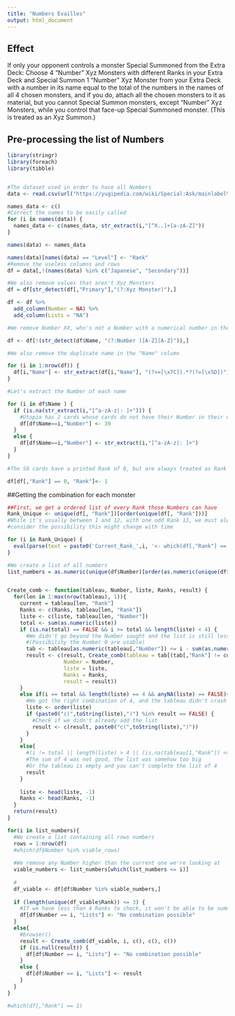 ```yaml
---
title: "Numbers Evailles"
output: html_document
---
```


## Effect

If only your opponent controls a monster Special Summoned from the Extra Deck: Choose 4 "Number" Xyz Monsters with different Ranks in your Extra Deck and Special Summon 1 "Number" Xyz Monster from your Extra Deck with a number in its name equal to the total of the numbers in the names of all 4 chosen monsters, and if you do, attach all the chosen monsters to it as material, but you cannot Special Summon monsters, except "Number" Xyz Monsters, while you control that face-up Special Summoned monster. (This is treated as an Xyz Summon.)

## Pre-processing the list of Numbers


```r

library(stringr)
library(foreach)
library(tibble)


#The dataset used in order to have all Numbers
data <- read.csv(url("https://yugipedia.com/wiki/Special:Ask/mainlabel%3D-2D/format%3Dcsv/sort%3D/order%3Dasc/offset%3D0/limit%3D500/-5B-5BConcept:CG-20cards-5D-5D-20-5B-5BCard-20type::Monster-20Card-5D-5D-20-5B-5BArchseries::Number-5D-5D/-3FEnglish-20name-20(linked)%3DName/-3FJapanese-20name/-3FPrimary-20type/-3FSecondary-20type/-3FAttribute%3D-5B-5BAttribute-5D-5D/-3FType%3D-5B-5BType-5D-5D/-3FStars-20string%3D-5B-5BLevel-5D-5D-2F-3Cbr-20-2F-3E-5B-5BRank-5D-5D/-3FATK-20string%3D-5B-5BATK-5D-5D/-3FDEF-20string%3D-5B-5BDEF-5D-5D/prettyprint%3Dtrue/unescape%3Dtrue/searchlabel%3DCSV"))

names_data <- c()
#Correct the names to be easily called
for (i in names(data)) {
  names_data <- c(names_data, str_extract(i,"[^X..]+[a-zA-Z]"))
}

names(data) <- names_data

names(data)[names(data) == "Level"] <- "Rank"
#Remove the useless columns and rows
df = data[,!(names(data) %in% c("Japanese", "Secondary"))]

#We also remove values that aren't Xyz Monsters
df = df[str_detect(df[,"Primary"],"(?:Xyz Monster)"),]

df <- df %>%
  add_column(Number = NA) %>%
  add_column(Lists = "NA")

#We remove Number XX, who's not a Number with a numerical number in the name

df <- df[!(str_detect(df$Name, "(?:Number )[A-Z][A-Z]")),]

#We also remove the duplicate name in the "Name" column

for (i in 1:nrow(df)) {
  df[i,"Name"] <- str_extract(df[i,"Name"], "(?<=[\x7C]).*?(?=[\x5D])")
}

#Let's extract the Number of each name

for (i in df$Name ) {
  if (is.na(str_extract(i,"[^a-zA-z|: ]+"))) { 
    #Utopia has 2 cards whose cards do not have their Number in their written name but are always treated as a specific name who has the number "39"
    df[df$Name==i,"Number"] <- 39
  }
  else {  
    df[df$Name==i,"Number"] <- str_extract(i,"[^a-zA-z|: ]+")
  }
}

#The S0 cards have a printed Rank of 0, but are always treated as Rank 1 no matter what

df[df[,"Rank"] == 0, "Rank"]<- 1
```

##Getting the combination for each monster

```r

##First, we get a ordered list of every Rank those Numbers can have
Rank_Unique <- unique(df[, "Rank"])[order(unique(df[, "Rank"]))]
#While it's usually between 1 and 12, with one odd Rank 13, we must always
#consider the possibility this might change with time

for (i in Rank_Unique) {
  eval(parse(text = paste0('Current_Rank_',i, '<- which(df[,"Rank"] == i)')))
}

#We create a list of all numbers
list_numbers = as.numeric(unique(df$Number)[order(as.numeric(unique(df$Number)))])


Create_comb <- function(tableau, Number, liste, Ranks, result) {
  for(len in 1:max(nrow(tableau), 1)){
    current = tableau[len, "Rank"]
    Ranks <- c(Ranks, tableau[len, "Rank"])
    liste <- c(liste, tableau[len, "Number"])
    total <- sum(as.numeric(liste))
    if (is.na(total) == FALSE && i >= total && length(liste) < 4) {
      #We didn't go beyond the Number sought and the list is still less than 4
      #(Possibility the Number 0 are usable)
      tab <- tableau[as.numeric(tableau[,"Number"]) <= i - sum(as.numeric(liste)),]
      result <- c(result, Create_comb(tableau = tab[(tab[,"Rank"] != current),],
                  Number = Number,
                  liste = liste,
                  Ranks = Ranks,
                  result = result))
    }
    else if(i == total && length(liste) == 4 && anyNA(liste) == FALSE){ 
      #We got the right combination of 4, and the tableau didn't crash
      liste <- order(liste)
      if (paste0("c(",toString(liste),")") %in% result == FALSE) {
        #Check if we didn't already add the list
        result <- c(result, paste0("c(",toString(liste),")"))
      }
    }
    else{ 
      #(i != total || length(liste) > 4 || (is.na(tableau[1,"Rank"]) <= 0 && length(liste) < 4)) 
      #The sum of 4 was not good, the list was somehow too big 
      #Or the tableau is empty and you can't complete the list of 4
      result
    }
    
    liste <- head(liste, -1)
    Ranks <- head(Ranks, -1)
  }
  return(result)
}

for(i in list_numbers){
  #We create a list containing all rows numbers
  rows = 1:nrow(df)
  #which(df$Number %in% viable_rows)
  
  #We remove any Number higher than the current one we're looking at
  viable_numbers <- list_numbers[which(list_numbers <= i)]
  
  #
  df_viable <- df[df$Number %in% viable_numbers,]
  
  if (length(unique(df_viable$Rank)) <= 3) {
    #If we have less than 4 Ranks to check, it won't be able to be summoned
    df[df$Number == i, "Lists"] <- "No combination possible"
  }
  else{
    #browser()
    result <- Create_comb(df_viable, i, c(), c(), c())
    if (is.null(result)) {
      df[df$Number == i, "Lists"] <- "No combination possible"
    }
    else {
      df[df$Number == i, "Lists"] <- result
    }
  }
}

#which(df[,"Rank"] == 1)

```

